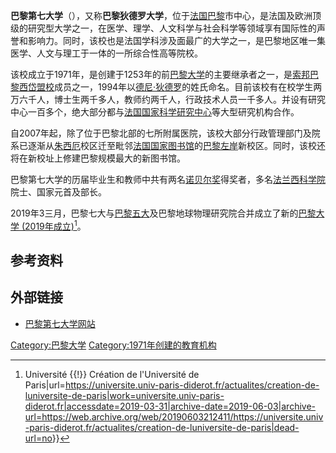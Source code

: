 {{多個問題|
{{expand|time=2016-12-05T05:48:31+00:00}}
{{update|time=2016-12-05T05:48:31+00:00}}
}}
{{Infobox University |
| Name = 巴黎第七大学
| EnglishName = Paris Diderot University
| native_name = {{lang|fr|Université Paris Diderot - Paris VII}}<br>
| image =[[File:Logo_of_Paris_Diderot_University.jpg|center]]
| SealInfo = 
| Established = 1971年，前[[巴黎大学|巴黎大学]]分支(1253年)
| Type = 公立大学
| President = [[樊尚·贝尔热|樊尚·贝尔热]]
| Location = [[法国|法国]][[巴黎|巴黎]]
| Campus = [[巴黎左岸|巴黎左岸]]、[[朱西厄|朱西厄]]、[[枫丹白露|枫丹白露]]
| AreaTotal = 
| Department =
| Faculty = {{formatnum:1800}} 人
| Professor =
| Associate Professor =
| Assistant Professor =
| Lecturer =
| Staff = {{formatnum:1100}} 人
| Student = {{formatnum:26000}} 人
| Undergraduate = 
| Postgraduate = 
| Website = http://www.univ-paris-diderot.fr
|}}
{{巴黎大学}}

'''巴黎第七大学'''（{{lang-fr|Université Paris Diderot - Paris VII}}），又称'''巴黎狄德罗大学'''，位于[[法国|法国]][[巴黎|巴黎]]市中心，是法国及欧洲顶级的研究型大学之一，在医学、理学、人文科学与社会科学等领域享有国际性的声誉和影响力。同时，该校也是法国学科涉及面最广的大学之一，是巴黎地区唯一集医学、人文与理工于一体的一所综合性高等院校。

该校成立于1971年，是创建于1253年的前[[巴黎大学|巴黎大学]]的主要继承者之一，是[[索邦巴黎西岱盟校|索邦巴黎西岱盟校]]成员之一，1994年以[[德尼·狄德罗|德尼·狄德罗]]的姓氏命名。目前该校有在校学生两万六千人，博士生两千多人，教师约两千人，行政技术人员一千多人。并设有研究中心一百多个，绝大部分都与[[法国国家科学研究中心|法国国家科学研究中心]]等大型研究机构合作。

自2007年起，除了位于巴黎北部的七所附属医院，该校大部分行政管理部门及院系已逐渐从[[朱西厄|朱西厄]]校区迁至毗邻[[法国国家图书馆|法国国家图书馆]]的[[巴黎左岸|巴黎左岸]]新校区。同时，该校还将在新校址上修建巴黎规模最大的新图书馆。

巴黎第七大学的历届毕业生和教师中共有两名[[诺贝尔奖|诺贝尔奖]]得奖者，多名[[法兰西科学院|法兰西科学院]]院士、国家元首及部长。

2019年3三月，巴黎七大与[[巴黎第五大学|巴黎五大]]及巴黎地球物理研究院合并成立了新的[[巴黎大学_(2019年成立)|巴黎大学 (2019年成立)]]<ref>{{Cite web|title=Université Paris Diderot {{!}} Université {{!}} Création de l'Université de Paris|url=https://universite.univ-paris-diderot.fr/actualites/creation-de-luniversite-de-paris|work=universite.univ-paris-diderot.fr|accessdate=2019-03-31|archive-date=2019-06-03|archive-url=https://web.archive.org/web/20190603212411/https://universite.univ-paris-diderot.fr/actualites/creation-de-luniversite-de-paris|dead-url=no}}</ref>。

==参考资料==
{{reflist}}

== 外部链接 ==
{{commonscat|Université Paris Diderot}}
* [http://www.univ-paris-diderot.fr/ 巴黎第七大学网站] {{Wayback|url=http://www.univ-paris-diderot.fr/ |date=20110226194250 }}

{{法国公立高等教育机构}}

[[Category:巴黎大学|Category:巴黎大学]]
[[Category:1971年创建的教育机构|Category:1971年创建的教育机构]]